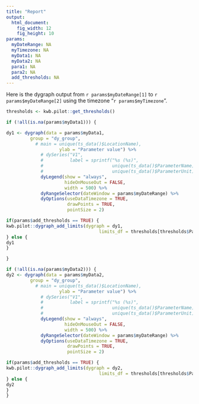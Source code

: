 ```yaml
---
title: "Report"
output:
  html_document:
    fig_width: 12
    fig_height: 10
params:
  myDateRange: NA
  myTimezone: NA
  myData1: NA
  myData2: NA
  para1: NA
  para2: NA
  add_thresholds: NA
---
```


Here is the dygraph output from `r params$myDateRange[1]` to  `r params$myDateRange[2]` 
using the timezone "`r params$myTimezone`".

```r

thresholds <- kwb.pilot::get_thresholds()

if (!all(is.na(params$myData1))) {

dy1 <- dygraph(data = params$myData1,
         group = "dy_group",
           # main = unique(ts_data()$LocationName),
                    ylab = "Parameter value") %>%
             # dySeries("V1",
             #          label = sprintf("%s (%s)",
             #                          unique(ts_data()$ParameterName),
             #                          unique(ts_data()$ParameterUnit))) %>%
             dyLegend(show = "always", 
                      hideOnMouseOut = FALSE,
                      width = 500) %>%
             dyRangeSelector(dateWindow = params$myDateRange) %>%
             dyOptions(useDataTimezone = TRUE, 
                       drawPoints = TRUE, 
                       pointSize = 2)

if(params$add_thresholds == TRUE) {
kwb.pilot::dygraph_add_limits(dygraph = dy1, 
                                   limits_df = thresholds[thresholds$ParameterName %in% params$para1,])
} else {
dy1 
}

}
```

```r
if (!all(is.na(params$myData2))) {
dy2 <- dygraph(data = params$myData2,
         group = "dy_group",
           # main = unique(ts_data()$LocationName),
                    ylab = "Parameter value") %>%
             # dySeries("V1",
             #          label = sprintf("%s (%s)",
             #                          unique(ts_data()$ParameterName),
             #                          unique(ts_data()$ParameterUnit))) %>%
             dyLegend(show = "always", 
                      hideOnMouseOut = FALSE,
                      width = 500) %>%
             dyRangeSelector(dateWindow = params$myDateRange) %>%
             dyOptions(useDataTimezone = TRUE, 
                       drawPoints = TRUE, 
                       pointSize = 2)

if(params$add_thresholds == TRUE) {  
kwb.pilot::dygraph_add_limits(dygraph = dy2, 
                                   limits_df = thresholds[thresholds$ParameterName %in% params$para2,])
} else {
dy2 
}
}
```

